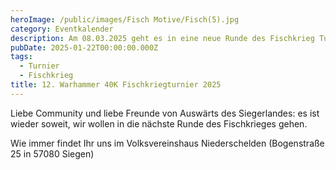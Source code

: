 ```yaml
---
heroImage: /public/images/Fisch Motive/Fisch(5).jpg
category: Eventkalender
description: Am 08.03.2025 geht es in eine neue Runde des Fischkrieg Turniers!
pubDate: 2025-01-22T00:00:00.000Z
tags:
  - Turnier
  - Fischkrieg
title: 12. Warhammer 40K Fischkriegturnier 2025
---
```


Liebe Community und liebe Freunde von Auswärts des Siegerlandes: es ist wieder soweit, wir wollen in die nächste Runde des Fischkrieges gehen.

Wie immer findet Ihr uns im  Volksvereinshaus Niederschelden (Bogenstraße 25 in 57080 Siegen)
